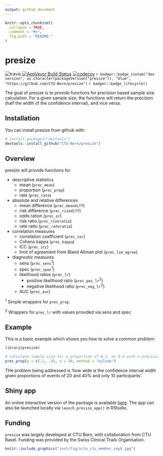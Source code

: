 ```yaml
---
output: github_document
---
```


<!-- README.md is generated from README.Rmd. Please edit that file -->

```r
knitr::opts_chunk$set(
  collapse = TRUE,
  comment = "#>",
  fig.path = "README-"
)
```

# presize
![travis](https://travis-ci.com/CTU-Bern/presize.svg?branch=master) 
[![AppVeyor Build Status](https://ci.appveyor.com/api/projects/status/github/CTU-Bern/presize?branch=master&svg=true)](https://ci.appveyor.com/project/CTU-Bern/presize) [![codecov](https://codecov.io/github/CTU-Bern/presize/branch/master/graphs/badge.svg)](https://codecov.io/github/CTU-Bern/presize)
`r badger::badge_custom("dev version", as.character(packageVersion("presize")), "blue", "https://github.com/CTU-Bern/presize")` 
`r badger::badge_lifecycle()`

The goal of presize is to provide functions for precision based sample size calculation. For a given sample size, the functions will return the precision (half the width of the confidence interval), and vice versa.

## Installation

You can install presize from github with:

```r
# install.packages("devtools")
devtools::install_github("CTU-Bern/presize")
```

## Overview
presize will provide functions for

* descriptive statistics
    + mean (`prec_mean`)
    + proportion (`prec_prop`)
    + rate (`prec_rate`)
  
* absolute and relative differences
    + mean difference (`prec_meandiff`)
    + risk difference (`prec_riskdiff`)
    + odds ration (`prec_or`)
    + risk ratio (`prec_riskratio`)
    + rate ratio (`prec_rateratio`)
<!--    + hazard ratio -->
  
* correlation measures
    + correlation coefficient (`prec_cor`)
    + Cohens kappa (`prec_kappa`)
    + ICC (`prec_icc`)
    + limit of agreement from Bland Altman plot (`prec_lim_agree`)
  
* diagnostic measures
    + sens (`prec_sens`<sup>1</sup>)
    + spec (`prec_spec`<sup>1</sup>)
    + likelihood ratios (`prec_lr`)
      + positive likelihood ratio (`prec_pos_lr`<sup>2</sup>)
      + negative likelihood ratio (`prec_neg_lr`<sup>2</sup>)
    + AUC (`prec_auc`)
    
<sup>1</sup> Simple wrappers for `prec_prop`.

<sup>2</sup> Wrappers for `prec_lr` with values provided via sens and spec

## Example

This is a basic example which shows you how to solve a common problem:

```r
library(presize)

# calculate sample size for a proportion of 0.2, or 0.4 with a precision of 0.2
prec_prop(p = c(.2, .4), n = 10, method = "wilson")
```

THe problem being addressed is 'how wide is the confidence interval width given proportions of events of 20 and 40% and only 10 participants'.


## Shiny app

An online interactive version of the package is available [here](https://ctu-bern.shinyapps.io/presize). The app can also be launched locally via `launch_presize_app()` in RStudio.

## Funding

`presize` was largely developed at CTU Bern, with collaboration from CTU Basel. Funding was provided by the Swiss Clinical Trials Organisation.

```r
knitr::include_graphics("inst/fig/scto_ctu_member_cmyk.jpg")
```

<!-- ![](man/fig/scto_ctu_member_cmyk.jpg) -->
